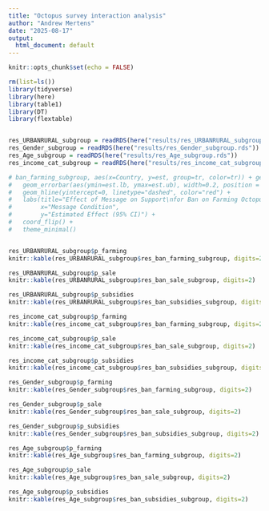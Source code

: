 ```yaml
---
title: "Octopus survey interaction analysis"
author: "Andrew Mertens"
date: "2025-08-17"
output:
  html_document: default
---
```



```r
knitr::opts_chunk$set(echo = FALSE)

rm(list=ls())
library(tidyverse)
library(here)
library(table1)
library(DT)
library(flextable)


res_URBANRURAL_subgroup = readRDS(here("results/res_URBANRURAL_subgroup.rds"))
res_Gender_subgroup = readRDS(here("results/res_Gender_subgroup.rds"))
res_Age_subgroup = readRDS(here("results/res_Age_subgroup.rds"))
res_income_cat_subgroup = readRDS(here("results/res_income_cat_subgroup.rds"))

# ban_farming_subgroup, aes(x=Country, y=est, group=tr, color=tr)) + geom_point(position = position_dodge(0.5)) +
#   geom_errorbar(aes(ymin=est.lb, ymax=est.ub), width=0.2, position = position_dodge(0.5)) +
#   geom_hline(yintercept=0, linetype="dashed", color="red") +
#   labs(title="Effect of Message on Support\nfor Ban on Farming Octopuses",
#        x="Message Condition",
#        y="Estimated Effect (95% CI)") +
#   coord_flip() +
#   theme_minimal() 


res_URBANRURAL_subgroup$p_farming
knitr::kable(res_URBANRURAL_subgroup$res_ban_farming_subgroup, digits=2)

res_URBANRURAL_subgroup$p_sale
knitr::kable(res_URBANRURAL_subgroup$res_ban_sale_subgroup, digits=2)

res_URBANRURAL_subgroup$p_subsidies
knitr::kable(res_URBANRURAL_subgroup$res_ban_subsidies_subgroup, digits=2)

res_income_cat_subgroup$p_farming
knitr::kable(res_income_cat_subgroup$res_ban_farming_subgroup, digits=2)

res_income_cat_subgroup$p_sale
knitr::kable(res_income_cat_subgroup$res_ban_sale_subgroup, digits=2)

res_income_cat_subgroup$p_subsidies
knitr::kable(res_income_cat_subgroup$res_ban_subsidies_subgroup, digits=2)

res_Gender_subgroup$p_farming
knitr::kable(res_Gender_subgroup$res_ban_farming_subgroup, digits=2)

res_Gender_subgroup$p_sale
knitr::kable(res_Gender_subgroup$res_ban_sale_subgroup, digits=2)

res_Gender_subgroup$p_subsidies
knitr::kable(res_Gender_subgroup$res_ban_subsidies_subgroup, digits=2)

res_Age_subgroup$p_farming
knitr::kable(res_Age_subgroup$res_ban_farming_subgroup, digits=2)

res_Age_subgroup$p_sale
knitr::kable(res_Age_subgroup$res_ban_sale_subgroup, digits=2)

res_Age_subgroup$p_subsidies
knitr::kable(res_Age_subgroup$res_ban_subsidies_subgroup, digits=2)

```

